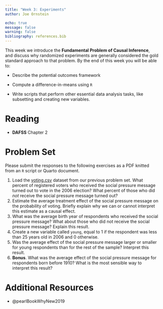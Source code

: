 ```yaml
---
title: "Week 3: Experiments"
author: Joe Ornstein

echo: true
message: false
warning: false
bibliography: references.bib
---
```


This week we introduce the **Fundamental Problem of Causal Inference**, and discuss why randomized experiments are generally considered the gold standard approach to that problem. By the end of this week you will be able to:

-   Describe the potential outcomes framework

-   Compute a difference-in-means using `R`

-   Write scripts that perform other essential data analysis tasks, like subsetting and creating new variables.

# Reading

-   **DAFSS** Chapter 2

# Problem Set

Please submit the responses to the following exercises as a PDF knitted from an `R` script or Quarto document.

1.  Load the [voting.csv](data/voting.csv) dataset from our previous problem set. What percent of registered voters who received the social pressure message turned out to vote in the 2006 election? What percent of those who did *not* receive the social pressure message turned out?
2.  Estimate the average treatment effect of the social pressure message on the probability of voting. Briefly explain why we can or cannot interpret this estimate as a causal effect.
3.  What was the average birth year of respondents who received the social pressure message? What about those who did not receive the social pressure message? Explain this result.
4.  Create a new variable called `young`, equal to 1 if the respondent was less than 25 years old in 2006 and 0 otherwise.
5.  Was the average effect of the social pressure message larger or smaller for young respondents than for the rest of the sample? Interpret this result.
6.  **Bonus**. What was the average effect of the social pressure message for respondents born before 1910? What is the most sensible way to interpret this result?

# Additional Resources

-   @pearlBookWhyNew2019
